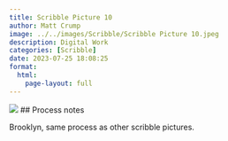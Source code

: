 ```yaml
---
title: Scribble Picture 10
author: Matt Crump
image: ../../images/Scribble/Scribble Picture 10.jpeg
description: Digital Work
categories: [Scribble]
date: 2023-07-25 18:08:25
format:
  html:
    page-layout: full
---
```


![](../../images/Scribble/Scribble Picture 10.jpeg)
## Process notes

Brooklyn, same process as other scribble pictures.
